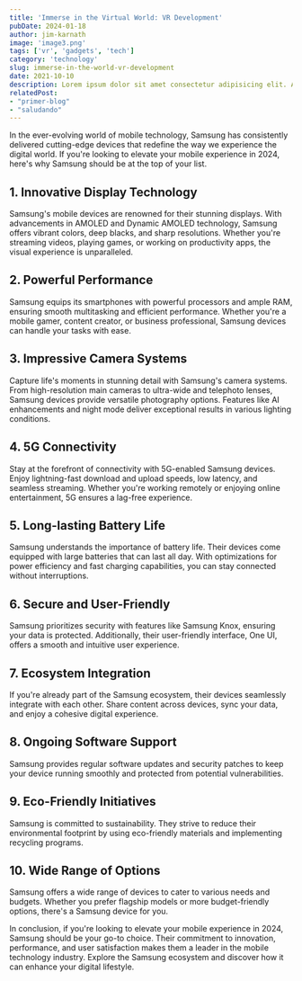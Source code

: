 ```yaml
---
title: 'Immerse in the Virtual World: VR Development'
pubDate: 2024-01-18
author: jim-karnath
image: 'image3.png'
tags: ['vr', 'gadgets', 'tech']
category: 'technology'
slug: immerse-in-the-world-vr-development
date: 2021-10-10
description: Lorem ipsum dolor sit amet consectetur adipisicing elit. Architecto accusantium praesentium eius, ut atque fuga culpa, similique sequi cum eos quis dolorum.
relatedPost: 
- "primer-blog"
- "saludando"
---
```


In the ever-evolving world of mobile technology, Samsung has consistently delivered cutting-edge devices that redefine the way we experience the digital world. If you're looking to elevate your mobile experience in 2024, here's why Samsung should be at the top of your list.

## **1. Innovative Display Technology**

Samsung's mobile devices are renowned for their stunning displays. With advancements in AMOLED and Dynamic AMOLED technology, Samsung offers vibrant colors, deep blacks, and sharp resolutions. Whether you're streaming videos, playing games, or working on productivity apps, the visual experience is unparalleled.

## **2. Powerful Performance**

Samsung equips its smartphones with powerful processors and ample RAM, ensuring smooth multitasking and efficient performance. Whether you're a mobile gamer, content creator, or business professional, Samsung devices can handle your tasks with ease.

## **3. Impressive Camera Systems**

Capture life's moments in stunning detail with Samsung's camera systems. From high-resolution main cameras to ultra-wide and telephoto lenses, Samsung devices provide versatile photography options. Features like AI enhancements and night mode deliver exceptional results in various lighting conditions.

## **4. 5G Connectivity**

Stay at the forefront of connectivity with 5G-enabled Samsung devices. Enjoy lightning-fast download and upload speeds, low latency, and seamless streaming. Whether you're working remotely or enjoying online entertainment, 5G ensures a lag-free experience.

## **5. Long-lasting Battery Life**

Samsung understands the importance of battery life. Their devices come equipped with large batteries that can last all day. With optimizations for power efficiency and fast charging capabilities, you can stay connected without interruptions.

## **6. Secure and User-Friendly**

Samsung prioritizes security with features like Samsung Knox, ensuring your data is protected. Additionally, their user-friendly interface, One UI, offers a smooth and intuitive user experience.

## **7. Ecosystem Integration**

If you're already part of the Samsung ecosystem, their devices seamlessly integrate with each other. Share content across devices, sync your data, and enjoy a cohesive digital experience.

## **8. Ongoing Software Support**

Samsung provides regular software updates and security patches to keep your device running smoothly and protected from potential vulnerabilities.

## **9. Eco-Friendly Initiatives**

Samsung is committed to sustainability. They strive to reduce their environmental footprint by using eco-friendly materials and implementing recycling programs.

## **10. Wide Range of Options**

Samsung offers a wide range of devices to cater to various needs and budgets. Whether you prefer flagship models or more budget-friendly options, there's a Samsung device for you.

In conclusion, if you're looking to elevate your mobile experience in 2024, Samsung should be your go-to choice. Their commitment to innovation, performance, and user satisfaction makes them a leader in the mobile technology industry. Explore the Samsung ecosystem and discover how it can enhance your digital lifestyle.
